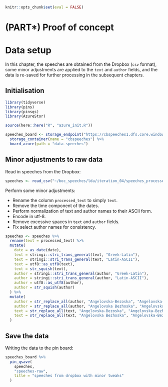 ```r
knitr::opts_chunk$set(eval = FALSE)
```

# (PART\*) Proof of concept {.unnumbered}

# Data setup

In this chapter, the speeches are obtained from the Dropbox (`csv` format), some minor adjustments
are applied to the `text` and `author` fields, and the data is re-saved for further processing in
the subsequent chapters.

## Initialisation

```r
library(tidyverse)
library(pins)
library(pinsqs)
library(AzureStor)

source(here::here("R", "azure_init.R"))

speeches_board <- storage_endpoint("https://cbspeeches1.dfs.core.windows.net/", token=token) %>%
  storage_container(name = "cbspeeches") %>%
  board_azure(path = "data-speeches")
```

## Minor adjustments to raw data

Read in speeches from the Dropbox:

```r
speeches <- read_csv("~/boc_speeches/lda/iteration_04/speeches_processed.csv")
```

Perform some minor adjustments:

- Rename the column `processed_text` to simply `text`.
- Remove the time component of the dates.
- Perform normalization of text and author names to their ASCII form.
- Encode in utf-8.
- Remove excessive spaces in `text` and `author` fields.
- Fix select author names for consistency.

```r
speeches <- speeches %>%
  rename(text = processed_text) %>%
  mutate(
    date = as_date(date),
    text = stringi::stri_trans_general(text, "Greek-Latin"),
    text = stringi::stri_trans_general(text, "Latin-ASCII"),
    text = utf8::as_utf8(text),
    text = str_squish(text),
    author = stringi::stri_trans_general(author, "Greek-Latin"),
    author = stringi::stri_trans_general(author, "Latin-ASCII"),
    author = utf8::as_utf8(author),
    author = str_squish(author)
  ) %>%
  mutate(
    author = str_replace_all(author, "Angelovska-Bezoska", "Angelovska-Bezhoska"),
    author = str_replace_all(author, "Angelovska Bezhoska", "Angelovska-Bezhoska"),
    text = str_replace_all(text, "Angelovska-Bezoska", "Angelovska-Bezhoska"),
    text = str_replace_all(text, "Angelovska Bezhoska", "Angelovska-Bezhoska")
  )
```

## Save the data

Writing the data to the pin board:

```r
speeches_board %>%
  pin_qsave(
    speeches,
    "speeches-raw",
    title = "speeches from dropbox with minor tweaks"
  )
```
